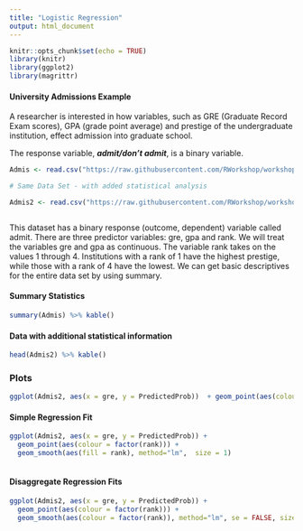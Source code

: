 ```yaml
---
title: "Logistic Regression"
output: html_document
---
```


```r
knitr::opts_chunk$set(echo = TRUE)
library(knitr)
library(ggplot2)
library(magrittr)
```

#### University Admissions Example
A researcher is interested in how variables, such as GRE (Graduate Record Exam scores), GPA (grade point average) and prestige of the undergraduate institution, effect admission into graduate school. 

The response variable, ***admit/don’t admit***, is a binary variable.



```r
Admis <- read.csv("https://raw.githubusercontent.com/RWorkshop/workshopdatasets/master/ggplot2/SchoolAdmissions.csv")

# Same Data Set - with added statistical analysis

Admis2 <- read.csv("https://raw.githubusercontent.com/RWorkshop/workshopdatasets/master/ggplot2/SchoolAdmissions2.csv")



```



This dataset has a binary response (outcome, dependent) variable called admit. 
There are three predictor variables: gre, gpa and rank. 
We will treat the variables gre and gpa as continuous. 
The variable rank takes on the values 1 through 4. Institutions with a rank of 1 have the highest prestige, while those with a rank of 4 have the lowest. 
We can get basic descriptives for the entire data set by using summary.

#### Summary Statistics

```r
summary(Admis) %>% kable()
```

#### Data with additional statistical information

```r
head(Admis2) %>% kable()
```


### Plots


```r
ggplot(Admis2, aes(x = gre, y = PredictedProb))  + geom_point(aes(colour = factor(rank)))


```


#### Simple Regression Fit


```r
ggplot(Admis2, aes(x = gre, y = PredictedProb)) + 
  geom_point(aes(colour = factor(rank))) + 
  geom_smooth(aes(fill = rank), method="lm",  size = 1)
   
```


#### Disaggregate Regression Fits



```r
ggplot(Admis2, aes(x = gre, y = PredictedProb)) + 
  geom_point(aes(colour = factor(rank))) + 
  geom_smooth(aes(colour = factor(rank)), method="lm", se = FALSE, size = 1)
   
```
